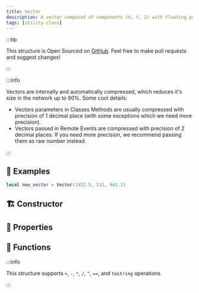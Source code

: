 ```yaml
---
title: Vector
description: A vector composed of components (X, Y, Z) with floating point precision.
tags: [utility-class]
---
```



<HeaderDeclaration class_data={ClassData} />

:::tip

This structure is Open Sourced on [GitHub](https://github.com/nanos-world/nanos-world-lua-lib). Feel free to make pull requests and suggest changes!

:::

:::info

Vectors are internally and automatically compressed, which reduces it's size in the network up to 90%. Some cool details:
* Vectors parameters in Classes Methods are usually compressed with precision of 1 decimal place (with some exceptions which we need more precision).
* Vectors passed in Remote Events are compressed with precision of 2 decimal places. If you need more precision, we recommend passing them as raw number instead.

:::


## 🎒 Examples

```lua
local new_vector = Vector(1452.5, 512, 943.1)
```


## 🏗️ Constructor

<ConstructorDeclaration class_data={ClassData} />


## 🧽 Properties

<PropertiesDeclaration class_data={ClassData} />


## 🦠 Functions

:::info

This structure supports `+`, `-`, `*`, `/`, `^`, `==`, and `tostring` operations.

:::

<FunctionsDeclaration class_data={ClassData} />
